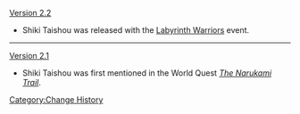 [[Version 2.2]]
* Shiki Taishou was released with the [[Labyrinth Warriors]] event.
----
[[Version 2.1]]
* Shiki Taishou was first mentioned in the World Quest ''[[The Narukami Trail]]''.
<noinclude>[[Category:Change History]]</noinclude>